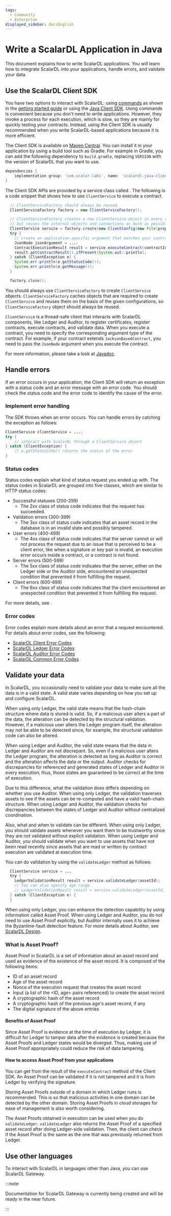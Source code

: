 ```yaml
---
tags:
  - Community
  - Enterprise
displayed_sidebar: docsEnglish
---
```


# Write a ScalarDL Application in Java


This document explains how to write ScalarDL applications. You will learn how to integrate ScalarDL into your applications, handle errors, and validate your data.

## Use the ScalarDL Client SDK

You have two options to interact with ScalarDL: using [commands](scalardl-command-reference.mdx) as shown in the [getting started guide](getting-started.mdx) or using the [Java Client SDK](https://github.com/scalar-labs/scalardl-java-client-sdk).
Using commands is convenient because you don't need to write applications. However, they invoke a process for each execution, which is slow, so they are mainly for quickly testing your contracts. Instead, using the Client SDK is usually recommended when you write ScalarDL-based applications because it is more efficient.

The Client SDK is available on [Maven Central](https://search.maven.org/search?q=a:scalardl-java-client-sdk). You can install it in your application by using a build tool such as Gradle. For example in Gradle, you can add the following dependency to `build.gradle`, replacing `VERSION` with the version of ScalarDL that you want to use.

```gradle
dependencies {
    implementation group: 'com.scalar-labs', name: 'scalardl-java-client-sdk', version: '<VERSION>'
}
```

The Client SDK APIs are provided by a service class called <JavadocLink packageName="scalardl-java-client-sdk" path="com/scalar/dl/client/service" className="ClientService" />. The following is a code snippet that shows how to use `ClientService` to execute a contract.

```java
  // ClientServiceFactory should always be reused.
  ClientServiceFactory factory = new ClientServiceFactory();

  // ClientServiceFactory creates a new ClientService object in every create method call
  // but reuses the internal objects and connections as much as possible for better performance and resource usage.
  ClientService service = factory.create(new ClientConfig(new File(properties));
  try {
    // create an application-specific argument that matches your contract
    JsonNode jsonArgument = ...;
    ContractExecutionResult result = service.executeContract(contractId, jsonArgument);
    result.getContractResult().ifPresent(System.out::println);
  } catch (ClientException e) {
    System.err.println(e.getStatusCode());
    System.err.println(e.getMessage());
  }

  factory.close();
```

You should always use `ClientServiceFactory` to create `ClientService` objects. `ClientServiceFactory` caches objects that are required to create `ClientService` and reuses them on the basis of the given configurations, so `ClientServiceFactory` object should always be reused.

`ClientService` is a thread-safe client that interacts with ScalarDL components, like Ledger and Auditor, to register certificates, register contracts, execute contracts, and validate data. When you execute a contract, you need to specify the corresponding argument type of the contract. For example, if your contract extends `JacksonBasedContract`, you need to pass the `JsonNode` argument when you execute the contract.

For more information, please take a look at [Javadoc](https://javadoc.io/doc/com.scalar-labs/scalardl-java-client-sdk/latest/index.html).

## Handle errors

If an error occurs in your application, the Client SDK will return an exception with a status code and an error message with an error code. You should check the status code and the error code to identify the cause of the error.

### Implement error handling

The SDK throws <JavadocLink packageName="scalardl-java-client-sdk" path="com/scalar/dl/client/exception" className="ClientException" /> when an error occurs. You can handle errors by catching the exception as follows:

```java
ClientService clientService = ...;
try {
    // interact with ScalarDL through a ClientService object
} catch (ClientException) {
    // e.getStatusCode() returns the status of the error
}
```

### Status codes

Status codes explain what kind of status request you ended up with. The status codes in ScalarDL are grouped into five classes, which are similar to HTTP status codes:

- Successful statuses (200-299)
    - The 2xx class of status code indicates that the request has succeeded.
- Validation errors (300-399)
    - The 3xx class of status code indicates that an asset record in the database is in an invalid state and possibly tampered.
- User errors (400-499)
    - The 4xx class of status code indicates that the server cannot or will not process the request due to an issue that is perceived to be a client error, like when a signature or key pair is invalid, an execution error occurs inside a contract, or a contract is not found.
- Server errors (500-599)
    - The 5xx class of status code indicates that the server, either on the Ledger side or the Auditor side, encountered an unexpected condition that prevented it from fulfilling the request.
- Client errors (600-699)
    - The 6xx class of status code indicates that the client encountered an unexpected condition that prevented it from fulfilling the request.

For more details, see <JavadocLink packageName="scalardl-common" path="com/scalar/dl/ledger/service" className="StatusCode" />.

### Error codes

Error codes explain more details about an error that a request encountered. For details about error codes, see the following:

- [ScalarDL Client Error Codes](scalardl-client-status-codes.mdx)
- [ScalarDL Ledger Error Codes](scalardl-ledger-status-codes.mdx)
- [ScalarDL Auditor Error Codes](scalardl-auditor-status-codes.mdx)
- [ScalarDL Common Error Codes](scalardl-common-status-codes.mdx)

## Validate your data

In ScalarDL, you occasionally need to validate your data to make sure all the data is in a valid state. A valid state varies depending on how you set up and configure ScalarDL. 

When using only Ledger, the valid state means that the hash-chain structure where data is stored is valid. So, if a malicious user alters a part of the data, the alteration can be detected by the structural validation. However, if a malicious user alters the Ledger program itself, the alteration may not be able to be detected since, for example, the structural validation code can also be altered.

When using Ledger and Auditor, the valid state means that the data in Ledger and Auditor are not discrepant. So, even if a malicious user alters the Ledger program, the alteration is detected as long as Auditor is correct and the alteration affects the data or the output. Auditor checks for discrepancies for referenced and generated states of Ledger and Auditor in every execution; thus, those states are guaranteed to be correct at the time of execution.

Due to this difference, what the validation does differs depending on whether you use Auditor. When using only Ledger, the validation traverses assets to see if the assets can be re-computed and have a valid hash-chain structure. When using Ledger and Auditor, the validation checks for discrepancies between the states of Ledger and Auditor without centralized coordination.

Also, what and when to validate can be different. When using only Ledger, you should validate assets whenever you want them to be trustworthy since they are not validated without explicit validation. When using Ledger and Auditor, you should validate when you want to use assets that have not been read recently since assets that are read or written by contract execution are validated at execution time.

You can do validation by using the `validateLedger` method as follows:

```java
  ClientService service = ...
  try {
    LedgerValidationResult result = service.validateLedger(assetId);
    // You can also specify age range.
    // LedgerValidationResult result = service.validateLedger(assetId, startAge, endAge);
  } catch (ClientException e) {
  }
```

When using only Ledger, you can enhance the detection capability by using information called Asset Proof. When using Ledger and Auditor, you do not need to use Asset Proof explicitly, but Auditor internally uses it to achieve the Byzantine-fault detection feature. For more details about Auditor, see [ScalarDL Design](design.mdx).

### What is Asset Proof?

Asset Proof in ScalarDL is a set of information about an asset record and used as evidence of the existence of the asset record. It is composed of the following items:

- ID of an asset record
- Age of the asset record
- Nonce of the execution request that creates the asset record
- Input (a list of the \<ID, age\> pairs referenced) to create the asset record
- A cryptographic hash of the asset record
- A cryptographic hash of the previous age's asset record, if any
- The digital signature of the above entries

#### Benefits of Asset Proof

Since Asset Proof is evidence at the time of execution by Ledger, it is difficult for Ledger to tamper data after the evidence is created because the Asset Proofs and Ledger states would be diverged. Thus, making use of Asset Proof appropriately could reduce the risk of data tampering.

#### How to access Asset Proof from your applications

You can get <JavadocLink packageName="scalardl-common" path="com/scalar/dl/ledger/asset" className="AssetProof" /> from the result <JavadocLink packageName="scalardl-common" path="com/scalar/dl/ledger/model" className="ContractExecutionResult" /> of the `executeContract` method of the Client SDK. An Asset Proof can be validated if it is not tampered and it is from Ledger by verifying the signature.

Storing Asset Proofs outside of a domain in which Ledger runs is recommended. This is so that malicious activities in one domain can be detected by the other domain. Storing Asset Proofs in cloud storages for ease of management is also worth considering.

The Asset Proofs obtained in execution can be used when you do `validateLedger`. `validateLedger` also returns the Asset Proof of a specified asset record after doing Ledger-side validation. Then, the client can check if the Asset Proof is the same as the one that was previously returned from Ledger.

## Use other languages

To interact with ScalarDL in languages other than Java, you can use ScalarDL Gateway.

:::note

Documentation for ScalarDL Gateway is currently being created and will be ready in the near future.

:::
